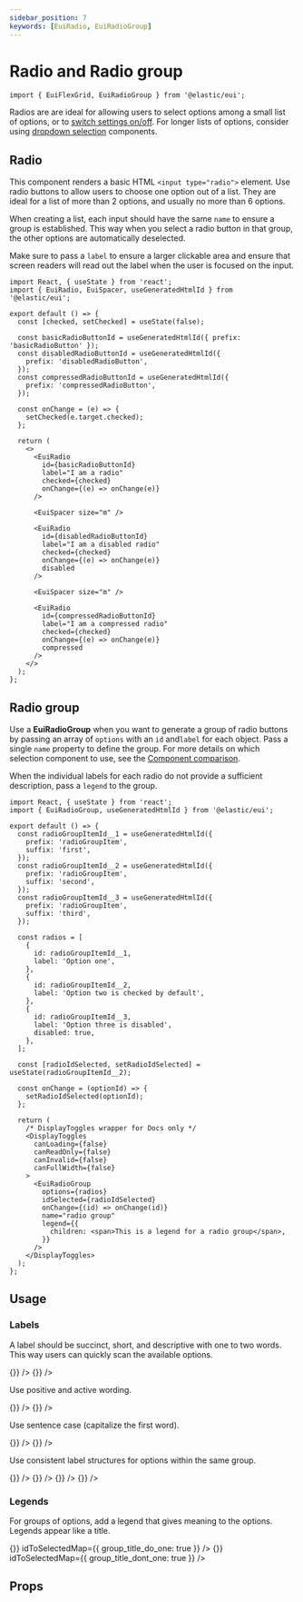 ```yaml
---
sidebar_position: 7
keywords: [EuiRadio, EuiRadioGroup]
---
```


# Radio and Radio group

```mdx-code-block
import { EuiFlexGrid, EuiRadioGroup } from '@elastic/eui';
```

Radios are are ideal for allowing users to select options among a small list of options, or to [switch settings on/off](./switch.mdx). For longer lists of options, consider using [dropdown selection](./overview.mdx) components.

## Radio

This component renders a basic HTML `<input type="radio">` element. Use radio buttons to allow users to choose one option out of a list. They are ideal for a list of more than 2 options, and usually no more than 6 options.

When creating a list, each input should have the same `name` to ensure a group is established. This way when you select a radio button in that group, the other options are automatically deselected.

Make sure to pass a `label` to ensure a larger clickable area and ensure that screen readers will read out the label when the user is focused on the input.

```tsx interactive
import React, { useState } from 'react';
import { EuiRadio, EuiSpacer, useGeneratedHtmlId } from '@elastic/eui';

export default () => {
  const [checked, setChecked] = useState(false);

  const basicRadioButtonId = useGeneratedHtmlId({ prefix: 'basicRadioButton' });
  const disabledRadioButtonId = useGeneratedHtmlId({
    prefix: 'disabledRadioButton',
  });
  const compressedRadioButtonId = useGeneratedHtmlId({
    prefix: 'compressedRadioButton',
  });

  const onChange = (e) => {
    setChecked(e.target.checked);
  };

  return (
    <>
      <EuiRadio
        id={basicRadioButtonId}
        label="I am a radio"
        checked={checked}
        onChange={(e) => onChange(e)}
      />

      <EuiSpacer size="m" />

      <EuiRadio
        id={disabledRadioButtonId}
        label="I am a disabled radio"
        checked={checked}
        onChange={(e) => onChange(e)}
        disabled
      />

      <EuiSpacer size="m" />

      <EuiRadio
        id={compressedRadioButtonId}
        label="I am a compressed radio"
        checked={checked}
        onChange={(e) => onChange(e)}
        compressed
      />
    </>
  );
};
```

## Radio group

Use a **EuiRadioGroup** when you want to generate a group of radio buttons by passing an array of `options` with an `id` and`label` for each object. Pass a single `name` property to define the group. For more details on which selection component to use, see the [Component comparison](./overview.mdx).

When the individual labels for each radio do not provide a sufficient description, pass a `legend` to the group.

```tsx interactive
import React, { useState } from 'react';
import { EuiRadioGroup, useGeneratedHtmlId } from '@elastic/eui';

export default () => {
  const radioGroupItemId__1 = useGeneratedHtmlId({
    prefix: 'radioGroupItem',
    suffix: 'first',
  });
  const radioGroupItemId__2 = useGeneratedHtmlId({
    prefix: 'radioGroupItem',
    suffix: 'second',
  });
  const radioGroupItemId__3 = useGeneratedHtmlId({
    prefix: 'radioGroupItem',
    suffix: 'third',
  });

  const radios = [
    {
      id: radioGroupItemId__1,
      label: 'Option one',
    },
    {
      id: radioGroupItemId__2,
      label: 'Option two is checked by default',
    },
    {
      id: radioGroupItemId__3,
      label: 'Option three is disabled',
      disabled: true,
    },
  ];

  const [radioIdSelected, setRadioIdSelected] = useState(radioGroupItemId__2);

  const onChange = (optionId) => {
    setRadioIdSelected(optionId);
  };

  return (
    /* DisplayToggles wrapper for Docs only */
    <DisplayToggles
      canLoading={false}
      canReadOnly={false}
      canInvalid={false}
      canFullWidth={false}
    >
      <EuiRadioGroup
        options={radios}
        idSelected={radioIdSelected}
        onChange={(id) => onChange(id)}
        name="radio group"
        legend={{
          children: <span>This is a legend for a radio group</span>,
        }}
      />
    </DisplayToggles>
  );
};
```

## Usage

### Labels

A label should be succinct, short, and descriptive with one to two words. This way users can quickly scan the available options.

<EuiFlexGrid columns={2}>
  <Guideline type="do" text="Use one to two descriptive words.">
    <EuiRadioGroup
      options={[
        { id: 'easy_scan_do_one', label: 'Canceled' },
        { id: 'easy_scan_do_two', label: 'In progress' },
        { id: 'easy_scan_do_three', label: 'On hold' },
        { id: 'easy_scan_do_four', label: 'Resolved' },
      ]}
      onChange={() => {}}
    />
  </Guideline>
  <Guideline type="dont" text="Repeat the same words. They make labels difficult to scan.">
    <EuiRadioGroup
      options={[
        { id: 'easy_scan_dont_one', label: 'Case is canceled' },
        { id: 'easy_scan_dont_two', label: 'Case is in progress' },
        { id: 'easy_scan_dont_three', label: 'Case is on hold' },
        { id: 'easy_scan_dont_four', label: 'Case is resolved' },
      ]}
      onChange={() => {}}
    />
  </Guideline>
</EuiFlexGrid>

Use positive and active wording.

<EuiFlexGrid columns={2}>
  <Guideline type="do" text="Tell users what happens when the selection control is on.">
    <EuiRadioGroup
      options={[
        { id: 'positive_do_one', label: 'Use logs' },
        { id: 'positive_do_two', label: 'Use metrics' },
      ]}
      idSelected="positive_do_one"
      onChange={() => {}}
    />
  </Guideline>
  <Guideline type="dont" text="Use negatives. They're unnatural and confusing.">
    <EuiRadioGroup
      options={[
        { id: 'positive_dont_one', label: 'Do not include logs' },
        { id: 'positive_dont_two', label: 'Do not include metrics' },
      ]}
      idSelected="positive_dont_one"
      onChange={() => {}}
    />
  </Guideline>
</EuiFlexGrid>

Use sentence case (capitalize the first word).

<EuiFlexGrid columns={2}>
  <Guideline type="do" text="Sentence case makes titles easier to read.">
    <EuiRadioGroup
      options={[
        { id: 'sentence_case_do_one', label: 'Read access' },
        { id: 'sentence_case_do_two', label: 'Write access' },
        { id: 'sentence_case_do_three', label: 'Create access' },
        { id: 'sentence_case_do_four', label: 'Delete access' },
      ]}
      idToSelectedMap={{ sentence_case_do_one: true }}
      onChange={() => {}}
    />
  </Guideline>
  <Guideline type="dont" text="Title case can feel more cluttered.">
    <EuiRadioGroup
      options={[
        { id: 'sentence_case_dont_one', label: 'Read Access' },
        { id: 'sentence_case_dont_two', label: 'Write Access' },
        { id: 'sentence_case_dont_three', label: 'Create Access' },
        { id: 'sentence_case_dont_four', label: 'Delete Access' },
      ]}
      idToSelectedMap={{ sentence_case_dont_one: true }}
      onChange={() => {}}
    />
  </Guideline>
</EuiFlexGrid>

Use consistent label structures for options within the same group.

<EuiFlexGrid columns={2}>
  <Guideline type="do" text="Use sentences only or fragments only.">
    <EuiRadioGroup
      legend={{ children: 'Data to ship' }}
      options={[
        { id: 'group_title_do_one', label: 'Logs' },
        { id: 'group_title_do_two', label: 'Metric' },
      ]}
      idToSelectedMap={{ group_title_do_one: true }}
      onChange={() => {}}
    />
  </Guideline>
  <Guideline type="dont" text="Mix label structure within the same group of options.">
    <EuiRadioGroup
      legend={{ children: 'Data to ship' }}
      options={[
        { id: 'group_title_dont_one', label: 'Use Logs' },
        { id: 'group_title_dont_two', label: 'Metric' },
      ]}
      idToSelectedMap={{ group_title_dont_one: true }}
      onChange={() => {}}
    />
  </Guideline>
  <Guideline type="do" text="Start all with a verb, all with a noun, or all with a number.">
    <EuiRadioGroup
      legend={{ children: 'Availability zones' }}
      options={[
        { id: 'consistent_do_one', label: '1 zone' },
        { id: 'consistent_do_two', label: '2 zones' },
        { id: 'consistent_do_three', label: '3 zones' },
      ]}
      onChange={() => {}}
    />
  </Guideline>
  <Guideline type="dont" text="Use ending punctuation. Exception: Question marks can be used if they add clarity.">
    <EuiRadioGroup
      legend={{ children: 'Availability zones' }}
      options={[
        { id: 'consistent_dont_one', label: 'One zone' },
        { id: 'consistent_dont_two', label: '2 zones.' },
        { id: 'consistent_dont_three', label: '3 zones' },
      ]}
      onChange={() => {}}
    />
  </Guideline>
</EuiFlexGrid>

### Legends

For groups of options, add a legend that gives meaning to the options. Legends appear like a title.

<EuiFlexGrid columns={2}>
  <Guideline type="do" text="Use nouns that describe the choices to make.">
    <EuiRadioGroup
      legend={{ children: 'Data to ship' }}
      options={[
        { id: 'group_title_do_one', label: 'Logs' },
        { id: 'group_title_do_two', label: 'Metrics' },
      ]}
      onChange={() => {}}
      idToSelectedMap={{ group_title_do_one: true }}
    />
  </Guideline>
  <Guideline type="dont" text="Repeat choices or use the title as instructions.">
    <EuiRadioGroup
      legend={{ children: 'Data to ship' }}
      options={[
        { id: 'group_title_dont_one', label: 'Logs' },
        { id: 'group_title_dont_two', label: 'Metrics' },
      ]}
      onChange={() => {}}
      idToSelectedMap={{ group_title_dont_one: true }}
    />
  </Guideline>
</EuiFlexGrid>

## Props


<PropTable definition={docgen.EuiRadio} />
<PropTable definition={docgen.EuiRadioGroup} />
